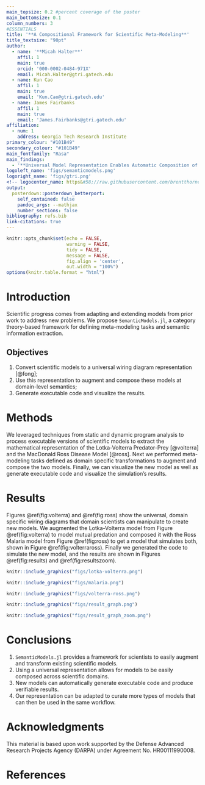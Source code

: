 ```yaml
---
main_topsize: 0.2 #percent coverage of the poster
main_bottomsize: 0.1
column_numbers: 3
#ESSENTIALS
title: '**A Compositional Framework for Scientific Meta-Modeling**'
title_textsize: "90pt"
author:
  - name: '**Micah Halter**'
    affil: 1
    main: true
    orcid: '000-0002-0484-971X'
    email: Micah.Halter@gtri.gatech.edu
  - name: Kun Cao
    affil: 1
    main: true
    email: 'Kun.Cao@gtri.gatech.edu'
  - name: James Fairbanks
    affil: 1
    main: true
    email: 'James.Fairbanks@gtri.gatech.edu'
affiliation:
  - num: 1
    address: Georgia Tech Research Institute
primary_colour: "#101B49"
secondary_colour: "#101B49"
main_fontfamily: "Rasa"
main_findings:
  - '**Universal Model Representation Enables Automatic Composition of Scientific Models Across Domains**'
logoleft_name: 'figs/semanticmodels.png'
logoright_name: 'figs/gtri.png'
<!-- logocenter_name: https&#58;//raw.githubusercontent.com/brentthorne/posterdown/master/images/qr-code-black.png -->
output:
  posterdown::posterdown_betterport:
    self_contained: false
    pandoc_args: --mathjax
    number_sections: false
bibliography: refs.bib
link-citations: true
---
```


<style>
.outer {
    padding-top: 2em;
    padding-bottom: 2em;
}
.main p {
    margin-left: 0em;
}
#main-img-left {
    width: 35%;
    bottom: 1.25in;
}
#main-img-right {
    width: 30%;
    bottom: 1.25in;
}
</style>

```r
knitr::opts_chunk$set(echo = FALSE,
                      warning = FALSE,
                      tidy = FALSE,
                      message = FALSE,
                      fig.align = 'center',
                      out.width = "100%")
options(knitr.table.format = "html")
```

# Introduction

Scientific progress comes from adapting and extending models from prior work to address new problems. We propose `SemanticModels.jl`, a category theory-based framework for defining meta-modeling tasks and semantic information extraction.

## Objectives

1. Convert scientific models to a universal wiring diagram representation [@fong];
1. Use this representation to augment and compose these models at domain-level semantics;
1. Generate executable code and visualize the results.

# Methods

We leveraged techniques from static and dynamic program analysis to process executable versions of scientific models to extract the mathematical representation of the Lotka-Volterra Predator-Prey [@volterra] and the MacDonald Ross Disease Model [@ross]. Next we performed meta-modeling tasks defined as domain specific transformations to augment and compose the two models. Finally, we can visualize the new model as well as generate executable code and visualize the simulation's results.

# Results

Figures \@ref(fig:volterra) and \@ref(fig:ross) show the universal, domain specific wiring diagrams that domain scientists can manipulate to create new models. We augmented the Lotka-Volterra model from Figure \@ref(fig:volterra) to model mutual predation and composed it with the Ross Malaria model from Figure \@ref(fig:ross) to get a model that simulates both, shown in Figure \@ref(fig:volterraross).
Finally we generated the code to simulate the new model, and the results are shown in Figures \@ref(fig:results) and \@ref(fig:resultszoom).


```r
knitr::include_graphics("figs/lotka-volterra.png")
```

```r
knitr::include_graphics("figs/malaria.png")
```

```r
knitr::include_graphics("figs/volterra-ross.png")
```

```r
knitr::include_graphics("figs/result_graph.png")
```

```r
knitr::include_graphics("figs/result_graph_zoom.png")
```

# Conclusions

1. `SemanticModels.jl` provides a framework for scientists to easily augment and transform existing scientific models.
1. Using a universal representation allows for models to be easily composed across scientific domains.
1. New models can automatically generate executable code and produce verifiable results.
1. Our representation can be adapted to curate more types of models that can then be used in the same workflow.

# Acknowledgments

This material is based upon work supported by the Defense Advanced Research Projects Agency (DARPA) under Agreement No. HR00111990008.

# References
